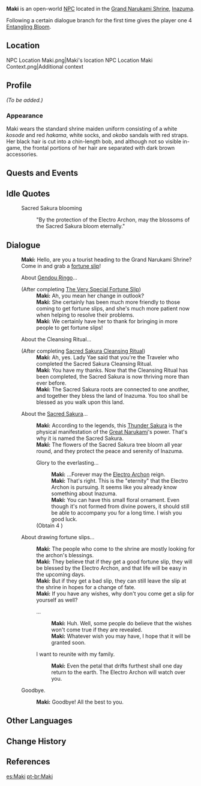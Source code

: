 {{Meta
<!-- REMOVE THIS TEMPLATE AFTER ADDING MISSING INFO -->
|missing_NPC_profile  = yes
}}
{{Character Infobox
|type             = Open-World NPC
|image            = NPC Maki.png
|region           = Inazuma
|location         = Inazuma
|affiliation      = Grand Narukami Shrine (Faction)
|affiliationLabel = Grand Narukami Shrine
|title            = Shrine Maiden
|voiceEN          = [https://www.angelatranvoiceovers.com/ Angela Tran]<ref name="Angela Tran">Twitter: [https://twitter.com/angelatranva/status/1419034149206183938 EN VA Self Announcement]</ref>
|dialoguereward   = {{Card|Entangling Bloom|1|quality=4}}
}}
'''Maki''' is an open-world [[NPC]] located in the [[Grand Narukami Shrine (Subarea)|Grand Narukami Shrine]], [[Inazuma]].

Following a certain dialogue branch for the first time gives the player one 4{{star}} [[Entangling Bloom]].

==Location==
<gallery>
NPC Location Maki.png|Maki's location
NPC Location Maki Context.png|Additional context
</gallery>

==Profile==
<!--detailed story/lore information goes here-->
''(To be added.)''

===Appearance===
Maki wears the standard shrine maiden uniform consisting of a white ''kosode'' and red ''hakama'', white socks, and ''okobo'' sandals with red straps. Her black hair is cut into a chin-length bob, and although not so visible in-game, the frontal portions of her hair are separated with dark brown accessories.

==Quests and Events==
{{Quests and Events}}

==Idle Quotes==
{{Dialogue Start}}
:{{DIcon|Idle}} Sacred Sakura blooming
::{{A|VO Maki 01.ogg}} "By the protection of the Electro Archon, may the blossoms of the Sacred Sakura bloom eternally."
{{Dialogue End}}

==Dialogue==
{{Dialogue Start}}
:'''Maki:''' Hello, are you a tourist heading to the Grand Narukami Shrine? Come in and grab a [[Fortune Slip|fortune slip]]!
:{{DIcon}} About [[Gendou Ringo]]...
:;(After completing [[The Very Special Fortune Slip]])
::'''Maki:''' Ah, you mean her change in outlook?
::'''Maki:''' She certainly has been much more friendly to those coming to get fortune slips, and she's much more patient now when helping to resolve their problems.
::'''Maki:''' We certainly have her to thank for bringing in more people to get fortune slips!
:{{DIcon}} About the Cleansing Ritual...
:;(After completing [[Sacred Sakura Cleansing Ritual]])
::'''Maki:''' Ah, yes. Lady Yae said that you're the Traveler who completed the Sacred Sakura Cleansing Ritual.
::'''Maki:''' You have my thanks. Now that the Cleansing Ritual has been completed, the Sacred Sakura is now thriving more than ever before.
::'''Maki:''' The Sacred Sakura roots are connected to one another, and together they bless the land of Inazuma. You too shall be blessed as you walk upon this land.
:{{DIcon}} About the [[Sacred Sakura]]...
::'''Maki:''' According to the legends, this [[Thunder Sakura]] is the physical manifestation of the [[Ei|Great Narukami]]'s power. That's why it is named the Sacred Sakura.
::'''Maki:''' The flowers of the Sacred Sakura tree bloom all year round, and they protect the peace and serenity of Inazuma.
::{{DIcon|Reward}} Glory to the everlasting...
:::'''Maki:''' ...Forever may the [[Electro Archon]] reign.
:::'''Maki:''' That's right. This is the "eternity" that the Electro Archon is pursuing. It seems like you already know something about Inazuma.
:::'''Maki:''' You can have this small floral ornament. Even though it's not formed from divine powers, it should still be able to accompany you for a long time. I wish you good luck.
::;(Obtain 4{{star}} {{Item|Entangling Bloom}})
:{{DIcon}} About drawing fortune slips...
::'''Maki:''' The people who come to the shrine are mostly looking for the archon's blessings.
::'''Maki:''' They believe that if they get a good fortune slip, they will be blessed by the Electro Archon, and that life will be easy in the upcoming days.
::'''Maki:''' But if they get a bad slip, they can still leave the slip at the shrine in hopes for a change of fate.
::'''Maki:''' If you have any wishes, why don't you come get a slip for yourself as well?
::{{DIcon}} ...
:::'''Maki:''' Huh. Well, some people do believe that the wishes won't come true if they are revealed.
:::'''Maki:''' Whatever wish you may have, I hope that it will be granted soon.
::{{DIcon}} I want to reunite with my family.
:::'''Maki:''' Even the petal that drifts furthest shall one day return to the earth. The Electro Archon will watch over you.
:{{DIcon}} Goodbye.
::'''Maki:''' Goodbye! All the best to you.
{{Dialogue End}}

==Other Languages==
{{Other Languages
|default_hidden = 1
|en      = Maki
|zhs     = 麻纪
|zhs_rm  = Májì
|zht     = 麻紀
|zht_rm  = Májì
|ja      = 麻紀
|ja_rm   = Maki
|ko      = 마키
|es      = Maki
|fr      = Maki
|ru      = Маки
|th      = Maki
|vi      = Maki
|de      = Maki
|id      = Maki
|pt      = Maki
|tr      = Maki
|it      = Maki
}}

==Change History==
{{Change History|2.0}}

==References==
{{Reflist}}

[[es:Maki]]
[[pt-br:Maki]]